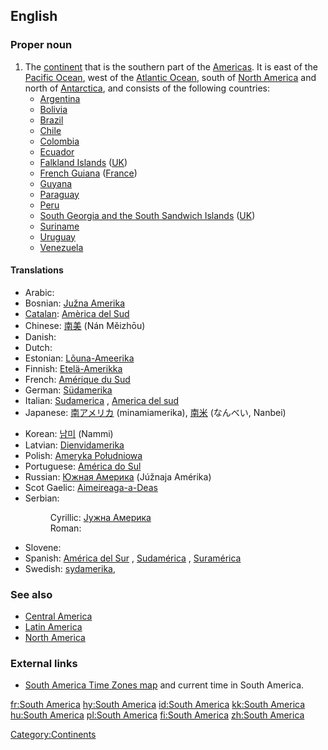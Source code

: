 {{wikipedia}}
==English==

===Proper noun===
{{en-proper noun|sg=[[South]] [[America]]}}

# The [[continent]] that is the southern part of the [[Americas]].  It is east of the [[Pacific Ocean]], west of the [[Atlantic Ocean]], south of [[North America]] and north of [[Antarctica]], and consists of the following countries:
#*[[Argentina]]
#*[[Bolivia]]
#*[[Brazil]]
#*[[Chile]]
#*[[Colombia]]
#*[[Ecuador]]
#*[[Falkland Islands]] ([[UK]])
#*[[French Guiana]] ([[France]])
#*[[Guyana]]
#*[[Paraguay]]
#*[[Peru]]
#*[[South Georgia and the South Sandwich Islands]] ([[UK]])
#*[[Suriname]]
#*[[Uruguay]]
#*[[Venezuela]]

====Translations====
{{trans-top|continent that is the southern part of the Americas}}
*Arabic: {{ARchar|[[امريكا الجنوبية]]}} {{unicode|(’ámrika l-janubíyya)}} {{f}}
*Bosnian: [[Južna Amerika]] {{f}}
*[[Catalan]]: [[Amèrica del Sud]] {{f}}
*Chinese: [[南美]] (Nán Měizhōu)
*Danish: {{t|da|Sydamerika}}
*Dutch: {{t+|nl|Zuid-Amerika|n}}
*Estonian: [[Lõuna-Ameerika]]
*Finnish: [[Etelä-Amerikka]]
*French: [[Amérique du Sud]] {{f}}
*German: [[Südamerika]] {{n}}
*Italian: [[Sudamerica]] {{f}}, [[America del sud]] {{f}}
*Japanese: [[南アメリカ]] (minamiamerika), [[南米]] (なんべい, Nanbei)
{{trans-mid}}
*Korean: [[남미]] (Nammi)
*Latvian: [[Dienvidamerika]] {{f}}
*Polish: [[Ameryka Południowa]]
*Portuguese: [[América do Sul]] {{f}}
*Russian: [[Южная Америка]] {{f}} (Júžnaja Amérika)
*Scot Gaelic: [[Aimeireaga-a-Deas]] {{f}}
*Serbian:
*:Cyrillic: [[Јужна Америка]] {{f}}
*:Roman: {{t-|sr|Južna Amerika|f}}
*Slovene: {{t-|sl|Južna Amerika|f}}
*Spanish: [[América del Sur]] {{f}}, [[Sudamérica]] {{f}}, [[Suramérica]] {{f}}
*Swedish: [[sydamerika]], {{t|sv|Sydamerika|n}}
{{trans-bottom}}

===See also===
* [[Central America]]
* [[Latin America]]
* [[North America]]

===External links===
* [http://www.worldtimezone.com/time-south-america24.php South America Time Zones map] and current time in South America.

[[Category:Continents]]

[[fr:South America]]
[[hy:South America]]
[[id:South America]]
[[kk:South America]]
[[hu:South America]]
[[pl:South America]]
[[fi:South America]]
[[zh:South America]]